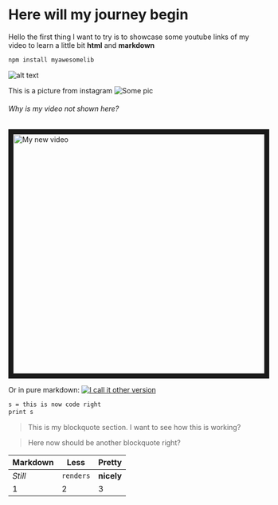 
# Here will my journey begin

Hello the first thing I want to try is to showcase some youtube links of my video to learn a little bit **html** and **markdown**
```bash
npm install myawesomelib
```
![alt text](https://drive.google.com/file/d/1WJxkynkjsRe0wi1GikduNM6V-fBiYKIf/view?usp=sharing "Logo Title Text 1")

This is a picture from instagram
![Some pic](https://www.instagram.com/p/CVw9m_vh3bA/ "my title")

###### Why is my video not shown here?
<a href="http://www.youtube.com/watch?feature=player_embedded&v=nEWUc89PD2Y
" target="_blank"><img src="http://img.youtube.com/vi/nEWUc89PD2Y/0.jpg" 
alt="My new video" width="720" height="480" border="10" /></a>


Or in pure markdown:
[![I call it other version](http://img.youtube.com/vi/nEWUc89PD2Y/0.jpg)](http://www.youtube.com/watch?v=nEWUc89PD2Y)

```bash
s = this is now code right
print s
```

> This is my blockquote section. I want to see
> how this is working?

> Here now should be another blockquote right?


Markdown | Less | Pretty
--- | --- | ---
*Still* | `renders` | **nicely**
1 | 2 | 3
